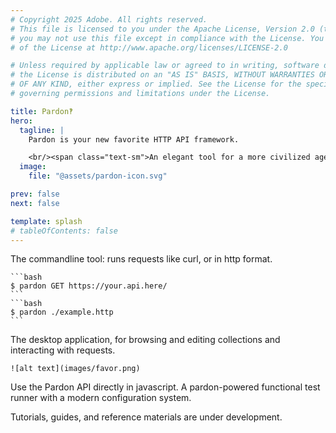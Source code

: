 ```yaml
---
# Copyright 2025 Adobe. All rights reserved.
# This file is licensed to you under the Apache License, Version 2.0 (the "License");
# you may not use this file except in compliance with the License. You may obtain a copy
# of the License at http://www.apache.org/licenses/LICENSE-2.0

# Unless required by applicable law or agreed to in writing, software distributed under
# the License is distributed on an "AS IS" BASIS, WITHOUT WARRANTIES OR REPRESENTATIONS
# OF ANY KIND, either express or implied. See the License for the specific language
# governing permissions and limitations under the License.

title: Pardon‽
hero:
  tagline: |
    Pardon is your new favorite HTTP API framework.

    <br/><span class="text-sm">An elegant tool for a more civilized age.</span>
  image:
    file: "@assets/pardon-icon.svg"

prev: false
next: false

template: splash
# tableOfContents: false
---
```



<CardGrid stagger>
  <Card title="pardon" icon="seti:powershell">
    The commandline tool: runs requests like curl, or in http format.

    ```bash
    $ pardon GET https://your.api.here/
    ```
    ```bash
    $ pardon ./example.http
    ```
  </Card>
  <Card title="favor" icon="laptop">
    The desktop application, for browsing and editing collections
    and interacting with requests.

    ![alt text](images/favor.png)
  </Card>
  <Card title="pardon-api" icon="seti:javascript">
    Use the Pardon API directly in javascript.
  </Card>
  <Card title="pardon-runner" icon="random">
    A pardon-powered functional test runner with a modern configuration system.
  </Card>
</CardGrid>

Tutorials, guides, and reference materials are under development.

<CollectionLinkCard href="/intro" />
<CollectionLinkCard href="/tech" />
<CollectionLinkCard href="/reference" />
